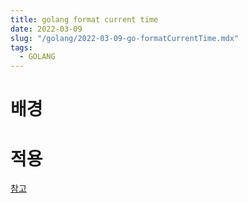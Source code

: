 ```yaml
---
title: golang format current time
date: 2022-03-09
slug: "/golang/2022-03-09-go-formatCurrentTime.mdx"
tags:
  - GOLANG
---
```


# 배경

# 적용 

[참고](https://stackoverflow.com/questions/20234104/how-to-format-current-time-using-a-yyyy.mdxdhhmmss-format)